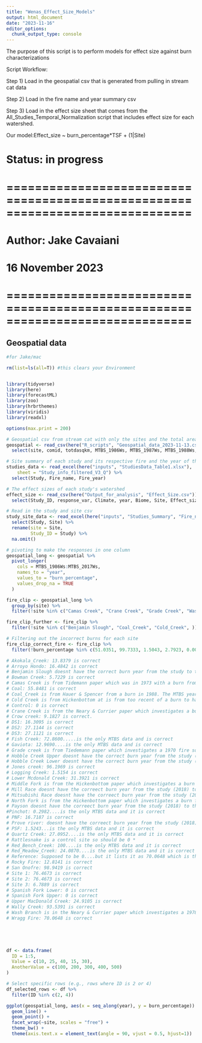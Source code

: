 ```yaml
---
title: "Wenas_Effect_Size_Models"
output: html_document
date: "2023-11-16"
editor_options: 
  chunk_output_type: console
---
```


The purpose of this script is to perform models for effect size against burn characterizations 

Script Workflow:

Step 1) Load in the geospatial csv that is generated from pulling in stream cat data

Step 2) Load in the fire name and year summary csv

Step 3) Load in the effect size sheet that comes from the All_Studies_Temporal_Normalization script that includes effect size for each watershed. 

Our model:Effect_size ~ burn_percentage*TSF + (1|Site)


# Status: in progress

# ==============================================================================
# Author: Jake Cavaiani 
# 16 November 2023
# ==============================================================================

## Geospatial data
```r
#for Jake/mac

rm(list=ls(all=T)) #this clears your Environment


library(tidyverse)
library(here)
library(forecastML)
library(zoo)
library(hrbrthemes)
library(viridis)
library(readxl)

```

```r
options(max.print = 200)

# Geospatial csv from stream cat with only the sites and the total area + the burn percentages 
geospatial <- read_csv(here("R_scripts", "Geospatial_data_2023-11-13.csv")) %>% 
  select(site, comid, totdasqkm, MTBS_1986Ws, MTBS_1987Ws, MTBS_1988Ws, MTBS_1989Ws, MTBS_1990Ws, MTBS_1991Ws, MTBS_1992Ws, MTBS_1993Ws, MTBS_1994Ws, MTBS_1995Ws, MTBS_1996Ws, MTBS_1997Ws, MTBS_1998Ws, MTBS_1999Ws, MTBS_2000Ws, MTBS_2001Ws, MTBS_2002Ws, MTBS_2003Ws, MTBS_2004Ws, MTBS_2005Ws, MTBS_2006Ws, MTBS_2007Ws, MTBS_2008Ws, MTBS_2009Ws, MTBS_2010Ws, MTBS_2011Ws, MTBS_2012Ws, MTBS_2013Ws, MTBS_2014Ws, MTBS_2015Ws, MTBS_2016Ws, MTBS_2017Ws)

# Site summary of each study and its respective fire and the year of that fire
studies_data <- read_excel(here("inputs", "StudiesData_Table1.xlsx"),
    sheet = "Study_info_filtered_V3_Q") %>% 
  select(Study, Fire_name, Fire_year)

# The effect sizes of each study's watershed
effect_size <- read_csv(here("Output_for_analysis", "Effect_Size.csv")) %>% 
  select(Study_ID, response_var, Climate, year, Biome, Site, Effect_size, Time_Since_Fire)

# Read in the study and site csv 
study_site_data <- read_excel(here("inputs", "Studies_Summary", "Fire_name_Lat_Long.xlsx")) %>% 
  select(Study, Site) %>% 
  rename(site = Site, 
         Study_ID = Study) %>% 
  na.omit()


```


```r

# pivoting to make the responses in one column
geospatial_long <- geospatial %>%
  pivot_longer(
    cols = MTBS_1986Ws:MTBS_2017Ws,
    names_to = "year",
    values_to = "burn_percentage",
    values_drop_na = TRUE
  )

fire_clip <- geospatial_long %>% 
  group_by(site) %>% 
  filter(!site %in% c("Camas Creek", "Crane Creek", "Grade Creek", "Wash Branch")) # These are sites that are from fires before 1980 and dont have MTBS data 

fire_clip_further <- fire_clip %>% 
  filter(!site %in% c("Benjamin Slough", "Coal_Creek", "Cold_Creek", )) # These are 

# Filtering out the incorrect burns for each site
fire_clip_correct_fire <- fire_clip %>% 
  filter(!burn_percentage %in% c(51.0351, 99.7333, 1.5043, 2.7923, 0.0032, 2.8842))

# Akokala_Creek: 13.8379 is correct 
# Arroyo Hondo: 16.4842 is correct 
# Benjamin Slough doesnt have the correct burn year from the study to the MTBS year
# Bowman Creek: 5.7229 is correct 
# Camas Creek is from Tidemann paper which was in 1973 with a burn from 1970 so there is not MTBS data 
# Coal: 55.8481 is correct 
# Coal_Creek is from Hauer & Spencer from a burn in 1988. The MTBS years don't match the burn
# Cold Creek is from Hickenbottom at is from too recent of a burn to have MTBS data 
# Control: 0 is correct 
# Crane Creek is from the Neary & Currier paper which investigates a burn from 1978. No MTBS data 
# Crow creek: 9.1827 is correct. 
# DS1: 16.3095 is correct 
# DS2: 27.1144 is correct 
# DS3: 27.1121 is correct 
# Fish Creek: 72.8600.....is the only MTBS data and is correct
# Gaviota: 12.9690....is the only MTBS data and is correct 
# Grade creek is from Tiedemann paper which investigates a 1970 fire so there will be no MTBS data
# Hobble Creek Upper doesnt have the correct burn year from the study (2018) to the MTBS years given
# Hobble Creek Lower doesnt have the correct burn year from the study (2018) to the MTBS years given
# Jones creek: 96.1969 is correct
# Logging Creek: 1.5154 is correct
# Lower Mcdonald Creek: 31.3921 is correct
# Middle Fork is from the Hickenbottom paper which investigates a burn from 2021. Dont think we have that updated MTBS data yet
# Mill Race doesnt have the correect burn year from the study (2018) to the MTBS year given 
# Mitsubishi Race doesnt have the correect burn year from the study (2018) to the MTBS year given 
# North Fork is from the Hickenbottom paper which investigates a burn from 2021. Dont think we have that updated MTBS data yet
# Payson doesnt have the correect burn year from the study (2018) to the MTBS year given 
#Pinchot: 0.2982....is the only MTBS data and it is correct 
# PNF: 16.7187 is correct
# Prove river: doesnt have the correect burn year from the study (2018) to the MTBS year given 
# PSF: 1.5243...is the only MTBS data and it is correct 
# Quartz Creek: 27.0952....is the only MTBS data and it is correct 
# Rattlesnake is a control site so should be 0 *
# Red_Bench_Creek: 100....is the only MTBS data and it is correct
# Red_Meadow_Creek: 24.0870....is the only MTBS data and it is correct 
# Reference: Supposed to be 0....but it lists it as 70.0648 which is the same as the Wragg which is not correct *
# Rocky Fire: 12.8141 is correct 
# San Onofre: 98.9419 is correct
# Site 1: 76.4673 is correct 
# Site 2: 76.4673 is correct 
# Site 3: 6.7889 is correct
# Spanish Fork Lower: 0 is correct
# Spanish Fork Upper: 0 is correct 
# Upper MacDonald Creek: 24.9105 is correct 
# Wally Creek: 93.5391 is correct 
# Wash Branch is in the Neary & Currier paper which investigates a 1978 fire so there is no MTBS data 
# Wragg Fire: 70.0648 is correct 




 
df <- data.frame(
  ID = 1:5,
  Value = c(10, 25, 40, 15, 30),
  AnotherValue = c(100, 200, 300, 400, 500)
)

# Select specific rows (e.g., rows where ID is 2 or 4)
df_selected_rows <- df %>%
  filter(ID %in% c(2, 4))

```

```r
ggplot(geospatial_long, aes(x = seq_along(year), y = burn_percentage)) +
  geom_line() +
  geom_point() +
  facet_wrap(~site, scales = "free") +
  theme_bw() +
  theme(axis.text.x = element_text(angle = 90, vjust = 0.5, hjust=1))




```








